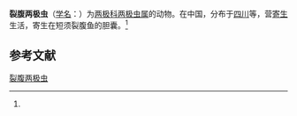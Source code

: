 {{Speciesbox
| name = 裂腹两极虫
| status = 
| status_system = 
| image = 
| genus = Myxidium
| species = schizothoraxi
| authority = (Ma et Zhao, 1996)<ref name='id9227'>{{cite web| url =http://www.bioinfo.cn/db05/BjdwSpecies.php?action=view&id=9227| title =裂腹两极虫| work =《中国动物物种编目数据库》| publisher =中国科学院微生物研究所| author =中国科学院动物研究所| accessdate =2009-04-16| deadurl =yes| archiveurl =https://web.archive.org/web/20160305060613/http://www.bioinfo.cn/db05/BjdwSpecies.php?action=view&id=9227| archivedate =2016-03-05| df =}}</ref>
}}

'''裂腹两极虫'''（[[学名|学名]]：{{lang|la|''Myxidium schizothoraxi''}}）为[[两极科|两极科]][[两极虫属|两极虫属]]的动物。在中国，分布于[[四川|四川]]等，营[[寄生|寄生]]生活，寄生在短须裂腹鱼的胆囊。<ref name='id9227'/>

== 参考文献 ==
{{reflist}}

{{Wikispecies|Myxidium schizothoraxi}}

[[Category:两极虫属|裂腹两极虫]]


{{Cnidarian-stub}}